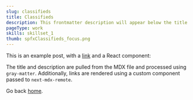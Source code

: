```yaml
---
slug: classifieds
title: Classifieds
description: This frontmatter description will appear below the title
pageType: work
skills: skillset_1
thumb: spfxClassifieds_focus.png
---
```


This is an example post, with a [link](https://nextjs.org) and a React component:

The title and description are pulled from the MDX file and processed using `gray-matter`. Additionally, links are rendered using a custom component passed to `next-mdx-remote`.

<ImageOpt path='spfxClassifieds_focus.png' sizeSet='mid' />

Go back [home](/).
